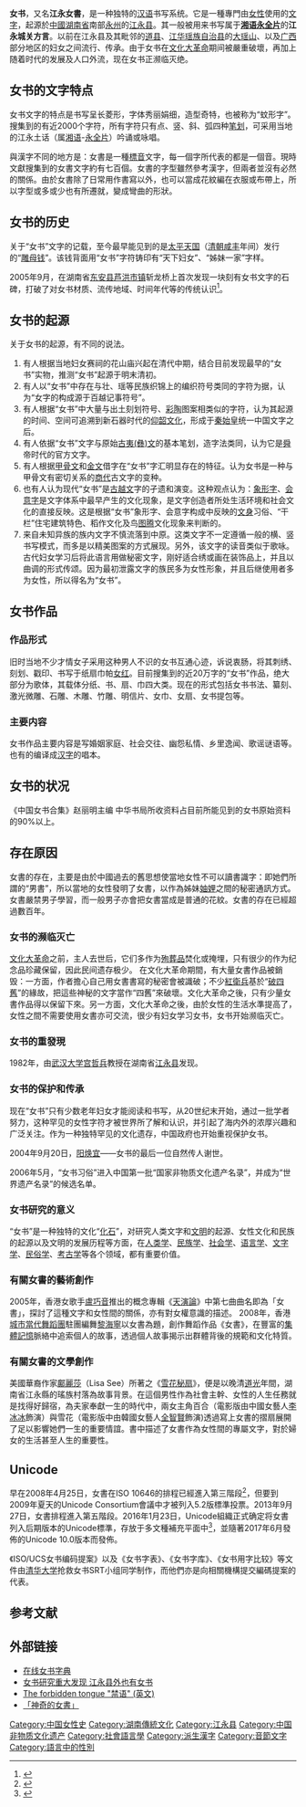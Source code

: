 {{expand language|1=en|page=|time=2019-09-11T08:31:37+00:00}}
{{refimprove|time=2019-09-11T08:31:37+00:00}}
{{Infobox WS
|name=女書
|altname={{Script|Nshu|𛆁𛈬}}
|type=[[音節文字|音節文字]]
|family=
|sample=Nu_shu.svg
|imagesize=130px
|caption=女書寫的「女書」二字（從右到左）。
|languages=[[湘語|湘語]][[永全片|永全片]]江永城关话
|fam1=
|iso15924=Nshu
|unicode = {{ublist |class=nowrap |[http://www.unicode.org/charts/PDF/U1B170.pdf U+1B170–U+1B2FF] {{smaller|Nushu}} | [http://www.unicode.org/charts/PDF/U16FE0.pdf U+16FE0–U+16FFF] {{smaller|Ideographic Symbols & Punct.}}}}
}}
{{漢字}}
'''女书'''，又名'''江永女書'''，是一种独特的[[汉语|汉语]]书写系统。它是一種專門由[[女性|女性]]使用的[[文字|文字]]，起源於[[中國|中國]][[湖南省|湖南省]]南部[[永州|永州]]的[[江永县|江永县]]。其一般被用来书写属于'''[[湘语|湘语]][[永全片|永全片]]'''的'''江永城关方言'''。以前在江永县及其毗邻的[[道县|道县]]、[[江华瑶族自治县|江华瑶族自治县]]的[[大瑶山|大瑶山]]、以及[[广西壮族自治区|广西]]部分地区的妇女之间流行、传承。由于女书在[[文化大革命|文化大革命]]期间被嚴重破壞，再加上随着时代的发展及人口外流，现在女书正濒临灭绝。

==女书的文字特点==
女书文字的特点是书写呈长菱形，字体秀丽娟细，造型奇特，也被称为“蚊形字”。搜集到的有近2000个字符，所有字符只有点、竖、斜、弧四种[[笔划|笔划]]，可采用当地的江永土话（属[[湘语|湘语]]-[[永全片|永全片]]）吟诵或咏唱。

與漢字不同的地方是：女書是一種[[標音|標音]]文字，每一個字所代表的都是一個音。現時文獻搜集到的女書文字約有七百個。女書的字型雖然參考漢字，但兩者並沒有必然的關係。由於女書除了日常用作書寫以外，也可以當成花紋編在衣服或布帶上，所以字型或多或少也有所遷就，變成彎曲的形狀。

==女书的历史==
关于“女书”文字的记载，至今最早能见到的是[[太平天国|太平天国]]（[[清朝|清朝]][[咸丰_(年号)|咸丰]]年间）发行的“[[雕母钱|雕母钱]]”。该钱背面用“女书”字符铸印有“天下妇女”、“姊妹一家”字样。

2005年9月，在湖南省[[东安县|东安县]][[芦洪市镇|芦洪市镇]]斩龙桥上首次发现一块刻有女书文字的石碑，打破了对女书材质、流传地域、时间年代等的传统认识<ref>{{cite news|title=湖南东安发现珍贵碑刻女书|date=2005-09-26|newspaper=光明日报|author=龙军|url=http://www.gmw.cn/01gmrb/2005-09/26/content_309677.htm|accessdate=2005-09-29|archive-date=2021-08-11|archive-url=https://web.archive.org/web/20210811063247/https://www.gmw.cn/01gmrb/2005-09/26/content_309677.htm|dead-url=no}}</ref>。

==女书的起源==
关于女书的起源，有不同的说法。

#有人根据当地妇女赛祠的花山庙兴起在清代中期，结合目前发现最早的“女书”实物，推测“女书”起源于明末清初。
#有人以“女书”中存在与壮、瑶等民族织锦上的编织符号类同的字符为据，认为“女字的构成源于百越记事符号”。
#有人根据“女书”中大量与出土刻划符号、[[彩陶|彩陶]]图案相类似的字符，认为其起源的时间、空间可追溯到新石器时代的[[仰韶文化|仰韶文化]]，形成于[[秦始皇|秦始皇]]统一中国文字之后。
#有人依据“女书”文字与原始[[古夷(彝)文|古夷(彝)文]]的基本笔划，造字法类同，认为它是[[舜|舜]]帝时代的官方文字。
#有人根据[[甲骨文|甲骨文]]和[[金文|金文]]借字在“女书”字汇明显存在的特征。认为女书是一种与甲骨文有密切关系的[[商代|商代]]古文字的变种。
#也有人认为现代“女书”是[[古越文|古越文]]字的孑遗和演变。这种观点认为：[[象形字|象形字]]、[[会意字|会意字]]是文字体系中最早产生的文化现象，是文字创造者所处生活环境和社会文化的直接反映。这是根据“女书”象形字、会意字构成中反映的[[文身|文身]]习俗、“干栏”住宅建筑特色、稻作文化及鸟[[图腾|图腾]]文化现象来判断的。
#来自未知异族的族内文字不慎流落到中原。这类文字不一定遵循一般的横、竖书写模式，而多是以精美图案的方式展现。另外，该文字的读音类似于歌咏。古代妇女学习后将此语言用做秘密文字，刚好适合绣或画在装饰品上，并且以曲调的形式传颂。因为最初泄露文字的族民多为女性形象，并且后继使用者多为女性，所以得名为“女书”。

==女书作品==
===作品形式===
旧时当地不少才情女子采用这种男人不识的女书互通心迹，诉说衷肠，将其刺绣、刻划、戳印、书写于纸扇巾帕[[女红|女红]]。目前搜集到的近20万字的“女书”作品，绝大部分为歌体，其载体分纸、书、扇、巾四大类。现在的形式包括女书书法、纂刻、激光微雕、石雕、木雕、竹雕、明信片、女巾、女扇、女书提包等。

===主要内容===
女书作品主要内容是写婚姻家庭、社会交往、幽怨私情、乡里逸闻、歌谣谜语等。也有的编译成[[汉字|汉字]]的唱本。

==女书的状况==
《中国女书合集》赵丽明主编 中华书局所收资料占目前所能见到的女书原始资料的90%以上。

==存在原因==
女書的存在，主要是由於中國過去的舊思想使當地女性不可以讀書識字：即她們所謂的“男書”，所以當地的女性發明了女書，以作為姊妹[[妯娌|妯娌]]之間的秘密通訊方式。女書嚴禁男子學習，而一般男子亦會把女書當成是普通的花紋。女書的存在已經超過數百年。

===女书的濒临灭亡===
[[文化大革命|文化大革命]]之前，主人去世后，它们多作为[[殉葬品|殉葬品]]焚化或掩埋，只有很少的作为纪念品珍藏保留，因此民间遗存极少。 在文化大革命期間，有大量女書作品被銷毁：一方面，作者擔心自己用女書書寫的秘密會被識破；不少[[紅衛兵|紅衛兵]]基於“[[破四舊|破四舊]]”的緣故，把這些神秘的文字當作“四舊”來破壞。文化大革命之後，只有少量女書作品得以保留下來。另一方面，文化大革命之後，由於女性的生活水準提高了，女性之間不需要使用女書亦可交流，很少有妇女学习女书，女书开始濒临灭亡。

===女书的重發現===
1982年，由[[武汉大学|武汉大学]][[宫哲兵|宫哲兵]]教授在湖南省[[江永县|江永县]]发现。

===女书的保护和传承===
现在“女书”只有少数老年妇女才能阅读和书写，从20世纪末开始，通过一批学者努力，这种罕见的女性字符才被世界所了解和认识，并引起了海内外的浓厚兴趣和广泛关注。作为一种独特罕见的文化遗存，中国政府也开始重视保护女书。

2004年9月20日，[[阳焕宜|阳焕宜]]——女书的最后一位自然传人谢世。

2006年5月，“女书习俗”进入中国第一批“国家非物质文化遗产名录”，并成为“世界遗产名录”的候选名单。

===女书研究的意义===
“女书”是一种独特的文化“[[化石|化石]]”，对研究人类文字和[[文明|文明]]的起源、女性文化和民族的起源以及文明的发展历程等方面，在[[人类学|人类学]]、[[民族学|民族学]]、[[社会学|社会学]]、[[语言学|语言学]]、[[文字学|文字学]]、[[民俗学|民俗学]]、[[考古学|考古学]]等各个领域，都有重要价值。

===有關女書的藝術創作===
2005年，香港女歌手[[盧巧音|盧巧音]]推出的概念專輯《[[天演論_(專輯)#曲目列表|天演論]]》中第七曲曲名即為「女書」，探討了這種文字和女性間的關係，亦有對女權意識的描述。
2008年，香港[[城市當代舞蹈團|城市當代舞蹈團]]駐團編舞[[黎海寧|黎海寧]]以女書為題，創作舞蹈作品《女書》，在豐富的[[集體記憶|集體記憶]]脈絡中追索個人的故事，透過個人故事揭示出群體背後的規範和文化特質。

===有關女書的文學創作===
美國華裔作家[[鄺麗莎|鄺麗莎]]（Lisa See）所著之《[[雪花秘扇|雪花秘扇]]》，便是以晚清[[道光|道光]]年間，湖南省江永縣的瑤族村落為故事背景。在這個男性作為社會主幹、女性的人生任務就是找得好歸宿，為夫家奉獻一生的時代中，兩女主角百合（電影版由中國女藝人[[李冰冰|李冰冰]]飾演）與雪花（電影版中由韓國女藝人[[全智賢|全智賢]]飾演)透過寫上女書的摺扇展開了足以影響她們一生的重要情誼。書中描述了女書作為女性間的專屬文字，對於婦女的生活甚至人生的重要性。

== Unicode ==
{{main|1=女書 (Unicode區段)}}
早在2008年4月25日，女書在ISO 10646的排程已經進入第三階段<ref>{{Cite web |url=http://www.unicode.org/alloc/Pipeline.html |title=存档副本 |access-date=2012-02-23 |archive-date=2017-12-03 |archive-url=https://web.archive.org/web/20171203035836/http://www.unicode.org/alloc/Pipeline.html |dead-url=no }}</ref>，但要到2009年夏天的Unicode Consortium會議中才被列入5.2版標準投票。2013年9月27日，女書排程進入第五階段。2016年1月23日，Unicode組織正式确定将女書列入后期版本的Unicode標準，存放于多文種補充平面中<ref name="unipipeline">{{Cite web|url=http://www.unicode.org/alloc/Pipeline.html|title=Proposed New Characters: Pipeline Table|accessdate=2016-01-23|date=2016-01-21|publisher=[[Unicode_Consortium|Unicode Consortium]]|archive-date=2017-12-03|archive-url=https://web.archive.org/web/20171203035836/http://www.unicode.org/alloc/Pipeline.html|dead-url=no}}</ref>，並隨著2017年6月發佈的Unicode 10.0版本而發佈。

《ISO/UCS女书编码提案》以及《女书字表》、《女书字库》、《女书用字比较》等文件由[[清华大学|清华大学]]抢救女书SRT小组同学制作，而他們亦是向相關機構提交編碼提案的代表。

{{Nushu}}

== 参考文献 ==
{{Reflist|2}}

==外部链接==

*[https://nushuscript.org/ 在线女书字典]{{Wayback|url=https://nushuscript.org/ |date=20201116105520 }}
*[http://news.sohu.com/73/95/news204729573.shtml 女书研究重大发现 江永县外也有女书]{{Wayback|url=http://news.sohu.com/73/95/news204729573.shtml |date=20210211103101 }}
*[https://www.theguardian.com/world/2005/sep/23/china.gender The forbidden tongue "禁语" (英文)]{{Wayback|url=https://www.theguardian.com/world/2005/sep/23/china.gender |date=20161227203740 }}
*[http://www.education.ntu.edu.tw/school/history/News/2005/Jan-Mar/news20050303_2.htm 「神奇的女書」]{{Wayback|url=http://www.education.ntu.edu.tw/school/history/News/2005/Jan-Mar/news20050303_2.htm |date=20210211103123 }}

{{汉语}}
{{Hunan topics}}
[[Category:中国女性史|Category:中国女性史]]
[[Category:湖南傳統文化|Category:湖南傳統文化]]
[[Category:江永县|Category:江永县]]
[[Category:中国非物质文化遗产|Category:中国非物质文化遗产]]
[[Category:社會語言學|Category:社會語言學]]
[[Category:派生漢字|Category:派生漢字]]
[[Category:音節文字|Category:音節文字]]
[[Category:語言中的性別|Category:語言中的性別]]